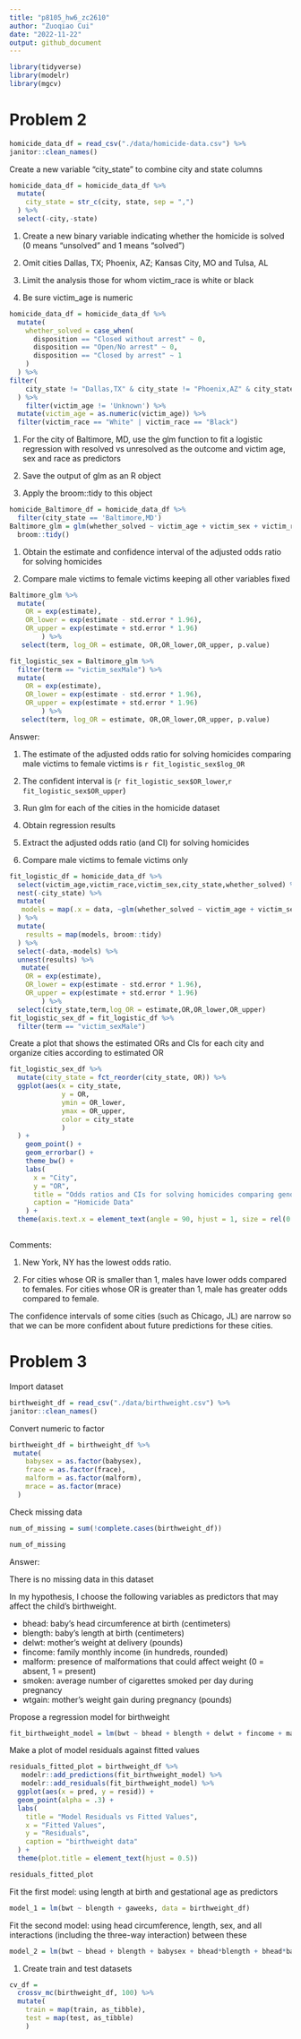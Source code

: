 ```yaml
---
title: "p8105_hw6_zc2610"
author: "Zuoqiao Cui"
date: "2022-11-22"
output: github_document
---
```


```r
library(tidyverse)
library(modelr)
library(mgcv)
```

# Problem 2

```r
homicide_data_df = read_csv("./data/homicide-data.csv") %>% 
janitor::clean_names()
```

Create a new variable "city_state" to combine city and state columns

```r
homicide_data_df = homicide_data_df %>% 
  mutate(
    city_state = str_c(city, state, sep = ",")
  ) %>% 
  select(-city,-state)
```

1. Create a new binary variable indicating whether the homicide is solved (0 means "unsolved" and 1 means "solved")

2. Omit cities Dallas, TX; Phoenix, AZ; Kansas City, MO and Tulsa, AL

3. Limit the analysis those for whom victim_race is white or black

4. Be sure victim_age is numeric

```r
homicide_data_df = homicide_data_df %>% 
  mutate(
    whether_solved = case_when(
      disposition == "Closed without arrest" ~ 0,
      disposition == "Open/No arrest" ~ 0,
      disposition == "Closed by arrest" ~ 1
    )
  ) %>% 
filter(
    city_state != "Dallas,TX" & city_state != "Phoenix,AZ" & city_state != "Kansas City,MO" & city_state != "Tulsa,AL"
  ) %>% 
    filter(victim_age != 'Unknown') %>% 
  mutate(victim_age = as.numeric(victim_age)) %>% 
  filter(victim_race == "White" | victim_race == "Black")
```

1. For the city of Baltimore, MD, use the glm function to fit a logistic regression with resolved vs unresolved as the outcome and victim age, sex and race as predictors 

2. Save the output of glm as an R object

3. Apply the broom::tidy to this object

```r
homicide_Baltimore_df = homicide_data_df %>% 
  filter(city_state == 'Baltimore,MD') 
Baltimore_glm = glm(whether_solved ~ victim_age + victim_sex + victim_race,data = homicide_Baltimore_df, family = binomial()) %>% 
  broom::tidy()
```

1. Obtain the estimate and confidence interval of the adjusted odds ratio for solving homicides

2. Compare male victims to female victims keeping all other variables fixed

```r
Baltimore_glm %>% 
  mutate(
    OR = exp(estimate),
    OR_lower = exp(estimate - std.error * 1.96),
    OR_upper = exp(estimate + std.error * 1.96)
        ) %>%
   select(term, log_OR = estimate, OR,OR_lower,OR_upper, p.value)

fit_logistic_sex = Baltimore_glm %>%
  filter(term == "victim_sexMale") %>% 
  mutate(
    OR = exp(estimate),
    OR_lower = exp(estimate - std.error * 1.96),
    OR_upper = exp(estimate + std.error * 1.96)
        ) %>%
   select(term, log_OR = estimate, OR,OR_lower,OR_upper, p.value)
```

Answer:

1. The estimate of the adjusted odds ratio for solving homicides comparing male victims to female victims is `r fit_logistic_sex$log_OR`

2. The confident interval is (`r fit_logistic_sex$OR_lower`,`r fit_logistic_sex$OR_upper`)



1. Run glm for each of the cities in the homicide dataset

2. Obtain regression results

3. Extract the adjusted odds ratio (and CI) for solving homicides

4. Compare male victims to female victims only

```r
fit_logistic_df = homicide_data_df %>% 
  select(victim_age,victim_race,victim_sex,city_state,whether_solved) %>% 
  nest(-city_state) %>% 
  mutate(
   models = map(.x = data, ~glm(whether_solved ~ victim_age + victim_sex + victim_race, family = binomial(link = logit), data = .x))
  ) %>% 
  mutate(
    results = map(models, broom::tidy)
  ) %>% 
  select(-data,-models) %>% 
  unnest(results) %>% 
   mutate(
    OR = exp(estimate),
    OR_lower = exp(estimate - std.error * 1.96),
    OR_upper = exp(estimate + std.error * 1.96)
        ) %>% 
  select(city_state,term,log_OR = estimate,OR,OR_lower,OR_upper)
fit_logistic_sex_df = fit_logistic_df %>% 
  filter(term == "victim_sexMale")
```

Create a plot that shows the estimated ORs and CIs for each city and organize cities according to estimated OR

```r
fit_logistic_sex_df %>% 
  mutate(city_state = fct_reorder(city_state, OR)) %>% 
  ggplot(aes(x = city_state, 
             y = OR, 
             ymin = OR_lower, 
             ymax = OR_upper,
             color = city_state
             )
  ) +
    geom_point() +
    geom_errorbar() +
    theme_bw() +
    labs(
      x = "City",
      y = "OR",
      title = "Odds ratios and CIs for solving homicides comparing gender",
      caption = "Homicide Data"
    ) +
  theme(axis.text.x = element_text(angle = 90, hjust = 1, size = rel(0.8)),plot.title = element_text(hjust = 0.5),legend.position = "none") 
  
```

Comments:

1. New York, NY has the lowest odds ratio.

2. For cities whose OR is smaller than 1, males have lower odds compared to females. For cities whose OR is greater than 1, male has greater odds compared to female.


The confidence intervals of some cities (such as Chicago, JL) are narrow so that we can be more confident about future predictions for these cities.


# Problem 3

Import dataset

```r
birthweight_df = read_csv("./data/birthweight.csv") %>% 
janitor::clean_names()
```

Convert numeric to factor

```r
birthweight_df = birthweight_df %>% 
 mutate(
    babysex = as.factor(babysex),
    frace = as.factor(frace),
    malform = as.factor(malform),
    mrace = as.factor(mrace)
  )
```

Check missing data

```r
num_of_missing = sum(!complete.cases(birthweight_df))

num_of_missing
```

Answer:

There is no missing data in this dataset

In my hypothesis, I choose the following variables as predictors that may affect the child's birthweight.

* bhead: baby’s head circumference at birth (centimeters)
* blength: baby’s length at birth (centimeters)
* delwt: mother’s weight at delivery (pounds)
* fincome: family monthly income (in hundreds, rounded)
* malform: presence of malformations that could affect weight (0 = absent, 1 = present)
* smoken: average number of cigarettes smoked per day during pregnancy
* wtgain: mother’s weight gain during pregnancy (pounds)

Propose a regression model for birthweight

```r
fit_birthweight_model = lm(bwt ~ bhead + blength + delwt + fincome + malform + smoken + wtgain, data = birthweight_df)
```

Make a plot of model residuals against fitted values

```r
residuals_fitted_plot = birthweight_df %>% 
   modelr::add_predictions(fit_birthweight_model) %>% 
   modelr::add_residuals(fit_birthweight_model) %>% 
  ggplot(aes(x = pred, y = resid)) +
  geom_point(alpha = .3) +
  labs(
    title = "Model Residuals vs Fitted Values",
    x = "Fitted Values",
    y = "Residuals",
    caption = "birthweight data"
  ) +
  theme(plot.title = element_text(hjust = 0.5))

residuals_fitted_plot
```

Fit the first model: using length at birth and gestational age as predictors

```r
model_1 = lm(bwt ~ blength + gaweeks, data = birthweight_df)
```

Fit the second model: using head circumference, length, sex, and all interactions (including the three-way interaction) between these

```r
model_2 = lm(bwt ~ bhead + blength + babysex + bhead*blength + bhead*babysex + blength*babysex + bhead*blength*babysex, data = birthweight_df)
```

1. Create train and test datasets

```r
cv_df = 
  crossv_mc(birthweight_df, 100) %>% 
  mutate(
    train = map(train, as_tibble),
    test = map(test, as_tibble)
    )
```





